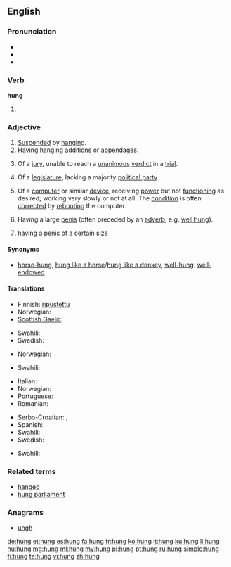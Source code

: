 {{also|hùng}}
==English==

===Pronunciation===
* {{X-SAMPA|/"hVN/}}
* {{audio-IPA|en-us-hung.ogg|/'hʌŋ/}}
* {{rhymes|ʌŋ}}

===Verb===
'''hung'''

# {{past of|hang}}

===Adjective===
{{en-adj}}

# [[suspend|Suspended]] by [[hang]]ing.
# Having hanging [[addition]]s or [[appendage]]s.
# {{legal}} Of a [[jury]], unable to reach a [[unanimous]] [[verdict]] in a [[trial]].
# Of a [[legislature]], lacking a majority [[political party]].
# {{computing|colloquial}} Of a [[computer]] or similar [[device]], receiving [[power]] but not [[function]]ing as desired; working very slowly or not at all. The [[condition]] is often [[correct]]ed by [[reboot]]ing the computer.
# {{colloquial|of a [[man]]}} Having a large [[penis]] (often preceded by an [[adverb]], e.g. [[well hung]]).
# {{colloquial|of a man}} having a penis of a certain size

====Synonyms====
* {{sense|endowed with a large penis}} [[horse-hung]], [[hung like a horse]]/[[hung like a donkey]], [[well-hung]], [[well-endowed]]

====Translations====
{{trans-top|suspended by hanging}}
* Finnish: [[ripustettu]]
* Norwegian: {{t-|no|opphengt}}
* [[Scottish Gaelic]]: {{t-|gd|crochte|xs=Scottish Gaelic}}
{{trans-mid}}
* Swahili: {{t+|sw|anika|xs=Swahili}}
* Swedish: {{t-|sv|upphängd}}
{{trans-bottom}}

{{trans-top|having with hanging additions or appendages}}
* Norwegian: {{t-|no|behengt}}
{{trans-mid}}
* Swahili: {{t+|sw|anika|xs=Swahili}}
{{trans-bottom}}

{{trans-top|having a large penis}}
* Italian: {{t-|it|ben dotato}}
* Norwegian: {{t-|no|velutstyrt}}
* Portuguese: {{t+|pt|dotado}}
* Romanian: {{t-|ro|pulos}}
{{trans-mid}}
* Serbo-Croatian: {{t-|sh|kurat}}, {{t-|sh|курат}}
* Spanish: {{t+|es|vergón}}
* Swahili: {{t+|sw|anika|xs=Swahili}}
* Swedish: {{t-|sv|välutrustad}}
{{trans-bottom}}

{{trans-top|of a jury that is unable to reach a verdict}}
* Swahili: {{t+|sw|anika|xs=Swahili}}
{{trans-mid}}
{{trans-bottom}}

===Related terms===
* [[hanged]]
* [[hung parliament]]

===Anagrams===
* [[ungh#English|ungh]]

[[de:hung]]
[[et:hung]]
[[es:hung]]
[[fa:hung]]
[[fr:hung]]
[[ko:hung]]
[[it:hung]]
[[ku:hung]]
[[li:hung]]
[[hu:hung]]
[[mg:hung]]
[[ml:hung]]
[[my:hung]]
[[pl:hung]]
[[pt:hung]]
[[ru:hung]]
[[simple:hung]]
[[fi:hung]]
[[te:hung]]
[[vi:hung]]
[[zh:hung]]
